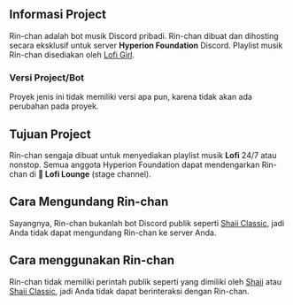 ## Informasi Project
Rin-chan adalah bot musik Discord pribadi. Rin-chan dibuat dan dihosting secara eksklusif untuk server **Hyperion Foundation** Discord.
Playlist musik Rin-chan disediakan oleh [Lofi Girl](https://www.youtube.com/@LofiGirl).

### Versi Project/Bot
Proyek jenis ini tidak memiliki versi apa pun, karena tidak akan ada perubahan pada proyek.

## Tujuan Project
Rin-chan sengaja dibuat untuk menyediakan playlist musik **Lofi** 24/7 atau nonstop. Semua anggota Hyperion Foundation dapat mendengarkan Rin-chan di **🎵 Lofi Lounge** (stage channel).

## Cara Mengundang Rin-chan
Sayangnya, Rin-chan bukanlah bot Discord publik seperti [Shaii Classic](/project/shaii-classic), jadi Anda tidak dapat mengundang Rin-chan ke server Anda.

## Cara menggunakan Rin-chan
Rin-chan tidak memiliki perintah publik seperti yang dimiliki oleh [Shaii](/project/shaii) atau [Shaii Classic](/project/shaii-classic), jadi Anda tidak dapat berinteraksi dengan Rin-chan.